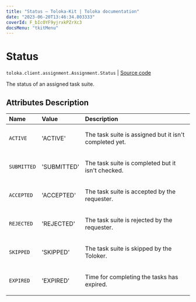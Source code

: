 ```yaml
---
title: "Status — Toloka-Kit | Toloka documentation"
date: "2023-06-20T13:46:34.803333"
coverId: F_bIcOYF9yjrxkPZrXc3
docsMenu: "tkitMenu"
---
```


# Status

`toloka.client.assignment.Assignment.Status` | [Source code](https://github.com/Toloka/toloka-kit/blob/v1.2.0/src/client/assignment.py#L59)

The status of an assigned task suite.

## Attributes Description

| Name | Value | Description |
| :------| :-----------| :----------| 
`ACTIVE`|'ACTIVE'|<p>The task suite is assigned but it isn't completed yet.</p>
`SUBMITTED`|'SUBMITTED'|<p>The task suite is completed but it isn't checked.</p>
`ACCEPTED`|'ACCEPTED'|<p>The task suite is accepted by the requester.</p>
`REJECTED`|'REJECTED'|<p>The task suite is rejected by the requester.</p>
`SKIPPED`|'SKIPPED'|<p>The task suite is skipped by the Toloker.</p>
`EXPIRED`|'EXPIRED'|<p>Time for completing the tasks has expired.</p>